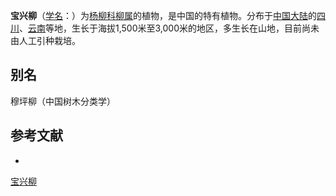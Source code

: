 {{Speciesbox
| name = 宝兴柳
| status = 
| status_system = 
| image =
| genus = Salix
| species = moupinensis
| authority = Franch.
}}

'''宝兴柳'''（[[学名|学名]]：{{lang|la|''Salix moupinensis''}}）为[[杨柳科|杨柳科]][[柳属|柳属]]的植物，是中国的特有植物。分布于[[中国大陆|中国大陆]]的[[四川|四川]]、[[云南|云南]]等地，生长于海拔1,500米至3,000米的地区，多生长在山地，目前尚未由人工引种栽培。

== 别名 ==
穆坪柳（中国树木分类学）

== 参考文献 ==
<div class="references-small">
* {{cite web| url =http://www.bioinfo.cn/db05/KmzwSpecies.php?action=view&id=20522| title =宝兴柳| work =《中国高等植物数据库全库》| publisher =中国科学院微生物研究所| author =昆明植物研究所| accessdate =2009-02-25| deadurl =yes| archiveurl =https://web.archive.org/web/20160305080104/http://www.bioinfo.cn/db05/KmzwSpecies.php?action=view&id=20522| archivedate =2016-03-05}}
</div>
{{Taxonbar|from=Q10949262}}

[[Category:柳属|宝兴柳]]


{{植物小作品}}